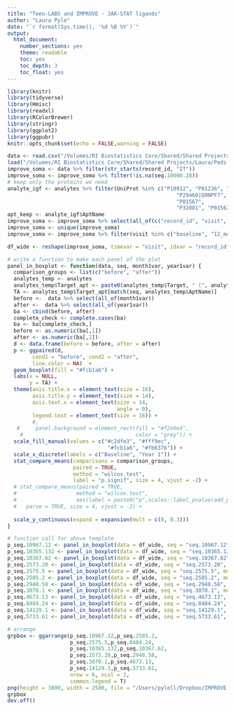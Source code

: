 ```yaml
---
title: "Teen-LABS and IMPROVE - JAK-STAT ligands"
author: "Laura Pyle"
date: "`r format(Sys.time(), '%d %B %Y')`"
output:
  html_document:
    number_sections: yes
    theme: readable
    toc: yes
    toc_depth: 3
    toc_float: yes
---
```


```r
library(knitr)
library(tidyverse)
library(Hmisc)
library(readxl)
library(RColorBrewer)
library(stringr)
library(ggplot2)
library(ggpubr)
knitr::opts_chunk$set(echo = FALSE,warning = FALSE)
```

```r
data <- read.csv("/Volumes/RI Biostatistics Core/Shared/Shared Projects/Laura/Peds Endo/Petter Bjornstad/Data Harmonization/Data Clean/soma_harmonized_dataset.csv")
load("/Volumes/RI Biostatistics Core/Shared/Shared Projects/Laura/Peds Endo/Petter Bjornstad/Data Harmonization/Combined SomaScan/analytes.Rdata")
improve_soma <- data %>% filter(str_starts(record_id, "IT"))
improve_soma <- improve_soma %>% filter(!is.na(seq.10000.28))
# keep only the proteins we need
analyte_igf <- analytes %>% filter(UniProt %in% c("P10912", "P01236", "P41159", "P60568", "P05231", "P29459|P29460",
                                                      "P29460|Q9NPF7", "P01562", "P05014", "P01569", "P05013", "P05013",
                                                      "P01567", 
                                                      "P32881", "P01562", "P01566", "P01567", "P01569", "P05013", "P05014"))
apt_keep <- analyte_igf$AptName
improve_soma <- improve_soma %>% select(all_of(c("record_id", "visit", apt_keep)))
improve_soma <- unique(improve_soma)
improve_soma <- improve_soma %>% filter(visit %in% c("baseline", "12_months_post_surgery"))

df_wide <- reshape(improve_soma, timevar = "visit", idvar = "record_id", direction = "wide")
```

```r
# write a function to make each panel of the plot
panel_in_boxplot <- function(data, seq, month1var, year1var) {
  comparison_groups <- list(c("before", "after"))
  analytes_temp <- analytes
  analytes_temp$Target_apt <- paste0(analytes_temp$Target, " (", analytes_temp$AptName, ")")
  TA <- analytes_temp$Target_apt[match(seq, analytes_temp$AptName)]  
  before <-  data %>% select(all_of(month1var)) 
  after <-  data %>% select(all_of(year1var))
  ba <- cbind(before, after)
  complete_check <- complete.cases(ba)
  ba <- ba[complete_check,]
  before <- as.numeric(ba[,1])
  after <- as.numeric(ba[,2])
  d <- data.frame(before = before, after = after)
  p <- ggpaired(d,
        cond1 = "before", cond2 = "after",
        line.color = NA)  +
  geom_boxplot(fill = "#fcb1a6") +  
  labs(x = NULL,
       y = TA) + 
  theme(axis.title.x = element_text(size = 16),
        axis.title.y = element_text(size = 14),
        axis.text.x = element_text(size = 14,
                                   angle = 0), 
        legend.text = element_text(size = 16)) +
        #,
   #     panel.background = element_rect(fill = "#f2e9e4",
    #                                    color = "grey")) + 
  scale_fill_manual(values = c("#c2dfe3", "#fff9ec",
                                "#fcb1a6", "#fb6376")) +
  scale_x_discrete(labels = c("Baseline", "Year 1")) +
  stat_compare_means(comparisons = comparison_groups,
                     paired = TRUE,
                     method = "wilcox.test",
                     label = "p.signif", size = 4, vjust = -2) + 
  # stat_compare_means(paired = TRUE,
  #                   method = "wilcox.test",
  #                   aes(label = paste0("p",scales::label_pvalue(add_p = TRUE)(..p..)),),
  #   parse = TRUE, size = 4, vjust = -2) +  
    
  scale_y_continuous(expand = expansion(mult = c(0, 0.3)))
}

# function call for above template
p_seq.10967.12 <- panel_in_boxplot(data = df_wide, seq = "seq.10967.12", month1var = "seq.10967.12.baseline", year1var = "seq.10967.12.12_months_post_surgery")
p_seq.10365.132 <- panel_in_boxplot(data = df_wide, seq = "seq.10365.132", month1var = "seq.10365.132.baseline", year1var = "seq.10365.132.12_months_post_surgery")
p_seq.10367.62 <- panel_in_boxplot(data = df_wide, seq = "seq.10367.62", month1var = "seq.10367.62.baseline", year1var = "seq.10367.62.12_months_post_surgery")
p_seq.2573.20 <- panel_in_boxplot(data = df_wide, seq = "seq.2573.20", month1var = "seq.2573.20.baseline", year1var = "seq.2573.20.12_months_post_surgery")
p_seq.2575.5 <- panel_in_boxplot(data = df_wide, seq = "seq.2575.5", month1var = "seq.2575.5.baseline", year1var = "seq.2575.5.12_months_post_surgery")
p_seq.2585.2 <- panel_in_boxplot(data = df_wide, seq = "seq.2585.2", month1var = "seq.2585.2.baseline", year1var = "seq.2585.2.12_months_post_surgery")
p_seq.2948.58 <- panel_in_boxplot(data = df_wide, seq = "seq.2948.58", month1var = "seq.2948.58.baseline", year1var = "seq.2948.58.12_months_post_surgery")
p_seq.3070.1 <- panel_in_boxplot(data = df_wide, seq = "seq.3070.1", month1var = "seq.3070.1.baseline", year1var = "seq.3070.1.12_months_post_surgery")
p_seq.4673.13 <- panel_in_boxplot(data = df_wide, seq = "seq.4673.13", month1var = "seq.4673.13.baseline", year1var = "seq.4673.13.12_months_post_surgery")
p_seq.8484.24 <- panel_in_boxplot(data = df_wide, seq = "seq.8484.24", month1var = "seq.8484.24.baseline", year1var = "seq.8484.24.12_months_post_surgery")
p_seq.14129.1 <- panel_in_boxplot(data = df_wide, seq = "seq.14129.1", month1var = "seq.14129.1.baseline", year1var = "seq.14129.1.12_months_post_surgery")
p_seq.5733.61 <- panel_in_boxplot(data = df_wide, seq = "seq.5733.61", month1var = "seq.5733.61.baseline", year1var = "seq.5733.61.12_months_post_surgery")

# arrange
grpbox <- ggarrange(p_seq.10967.12,p_seq.2585.2,
                    p_seq.2575.5,p_seq.8484.24,
                    p_seq.10365.132,p_seq.10367.62,
                    p_seq.2573.20,p_seq.2948.58,
                    p_seq.3070.1,p_seq.4673.13,
                    p_seq.14129.1,p_seq.5733.61,
                    nrow = 6, ncol = 2,
                    common.legend = T)
png(height = 3000, width = 2500, file = "/Users/pylell/Dropbox/IMPROVE, Teen-LABS, TODAY combined analysis/IMPROVE results/IMPROVE_JAK_STAT_ligands.png", res = 170)
grpbox
dev.off()
```

